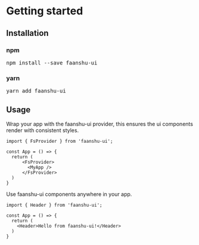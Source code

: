 # Getting started

## Installation
### npm
<pre class="code-line">npm install --save faanshu-ui</pre>
### yarn
<pre class="code-line">yarn add faanshu-ui</pre>

## Usage
Wrap your app with the faanshu-ui provider, this ensures the ui components render with consistent styles.
```
import { FsProvider } from 'faanshu-ui';

const App = () => {
  return (
      <FsProvider>
        <MyApp />
      </FsProvider>
  )
}
```
Use faanshu-ui components anywhere in your app.
```
import { Header } from 'faanshu-ui';

const App = () => {
  return (
    <Header>Hello from faanshu-ui!</Header>
  )
}
```